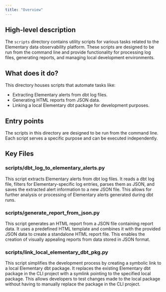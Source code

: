 ```yaml
---
title: "Overview"
---
```


## High-level description
The `scripts` directory contains utility scripts for various tasks related to the Elementary data observability platform. These scripts are designed to be run from the command line and provide functionality for processing log files, generating reports, and managing local development environments.

## What does it do?
This directory houses scripts that automate tasks like:
- Extracting Elementary alerts from dbt log files.
- Generating HTML reports from JSON data.
- Linking a local Elementary dbt package for development purposes.

## Entry points
The scripts in this directory are designed to be run from the command line. Each script serves a specific purpose and can be executed independently.

## Key Files

### scripts/dbt_log_to_elementary_alerts.py
This script extracts Elementary alerts from dbt log files. It reads a dbt log file, filters for Elementary-specific log entries, parses them as JSON, and saves the extracted alert information to a new JSON file. This allows for further analysis or processing of Elementary alerts generated during dbt runs.

### scripts/generate_report_from_json.py
This script generates an HTML report from a JSON file containing report data. It uses a predefined HTML template and combines it with the provided JSON data to create a standalone HTML report file. This enables the creation of visually appealing reports from data stored in JSON format.

### scripts/link_local_elementary_dbt_pkg.py
This script simplifies the development process by creating a symbolic link to a local Elementary dbt package. It replaces the existing Elementary dbt package in the CLI project with a symlink pointing to the specified local package. This allows developers to test changes made to the local package without having to manually replace the package in the CLI project.
